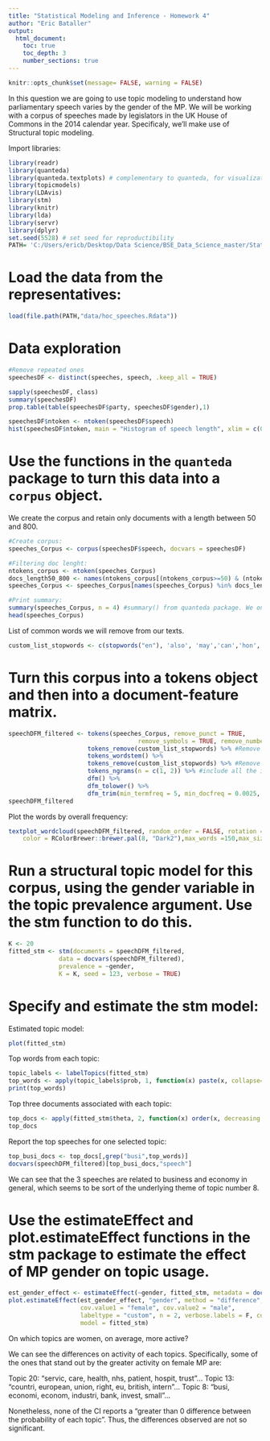 ---
title: "Statistical Modeling and Inference - Homework 4"
author: "Eric Bataller"
output: 
  html_document:
    toc: true
    toc_depth: 3
    number_sections: true
---

```{r}
knitr::opts_chunk$set(message= FALSE, warning = FALSE)
```

In this question we are going to use topic modeling to understand how parliamentary speech varies by the gender of the MP. We will be working with a corpus of speeches made by legislators in the UK House of Commons in the 2014 calendar year. Specificaly, we'll make use of Structural topic modeling.

Import libraries:
```{r}
library(readr)
library(quanteda) 
library(quanteda.textplots) # complementary to quanteda, for visualization
library(topicmodels)
library(LDAvis) 
library(stm)
library(knitr)
library(lda)
library(servr)
library(dplyr)
set.seed(5528) # set seed for reproductibility
PATH= 'C:/Users/ericb/Desktop/Data Science/BSE_Data_Science_master/Statistical Modeling and Inference/Part 2 - Clustering, PCA, LDA/Seminar5'
```

# Load the data from the representatives:

```{r}
load(file.path(PATH,"data/hoc_speeches.Rdata"))
```

# Data exploration

```{r}
#Remove repeated ones
speechesDF <- distinct(speeches, speech, .keep_all = TRUE)

sapply(speechesDF, class)
summary(speechesDF)
prop.table(table(speechesDF$party, speechesDF$gender),1)
```

```{r}
speechesDF$ntoken <- ntoken(speechesDF$speech)
hist(speechesDF$ntoken, main = "Histogram of speech length", xlim = c(0, 4000), breaks = 300)

```

# Use the functions in the `quanteda` package to turn this data into a `corpus` object.

We create the corpus and retain only documents with a length between 50 and 800.

```{r}
#Create corpus:
speeches_Corpus <- corpus(speechesDF$speech, docvars = speechesDF)

#Filtering doc lenght:
ntokens_corpus <- ntoken(speeches_Corpus)
docs_length50_800 <- names(ntokens_corpus[(ntokens_corpus>=50) & (ntokens_corpus<=800)])
speeches_Corpus <- speeches_Corpus[names(speeches_Corpus) %in% docs_length50_800]

#Print summary:
summary(speeches_Corpus, n = 4) #summary() from quanteda package. We only print [,0:4] to avoid printing the speech column
head(speeches_Corpus)
```
List of common words we will remove from our texts. 

```{r}
custom_list_stopwords <- c(stopwords("en"), 'also', 'may','can','hon','govern','will', 'welcome','go','make','s')
```

# Turn this corpus into a tokens object and then into a document-feature matrix.

```{r}
speechDFM_filtered <- tokens(speeches_Corpus, remove_punct = TRUE, 
                                    remove_symbols = TRUE, remove_numbers = TRUE) %>% 
                      tokens_remove(custom_list_stopwords) %>% #Remove words contained in custom_list
                      tokens_wordstem() %>%
                      tokens_remove(custom_list_stopwords) %>% #Remove potential stemmed words in custom_list
                      tokens_ngrams(n = c(1, 2)) %>% #include all the individual words and the groups of 2 words
                      dfm() %>% 
                      dfm_tolower() %>%
                      dfm_trim(min_termfreq = 5, min_docfreq = 0.0025, docfreq_type = "prop") #Remove unfrequent words
speechDFM_filtered
```
Plot the words by overall frequency:

```{r}
textplot_wordcloud(speechDFM_filtered, random_order = FALSE, rotation = 0.25, 
    color = RColorBrewer::brewer.pal(8, "Dark2"),max_words =150,max_size = 3)
```

# Run a structural topic model for this corpus, using the gender variable in the topic prevalence argument. Use the stm function to do this.

```{r ,results= "hide", message= FALSE, warning=FALSE, error=FALSE}
K <- 20
fitted_stm <- stm(documents = speechDFM_filtered, 
              data = docvars(speechDFM_filtered),
              prevalence = ~gender,
              K = K, seed = 123, verbose = TRUE)

```

# Specify and estimate the stm model:

Estimated topic model:

```{r}
plot(fitted_stm)
```

Top words from each topic:

```{r}
topic_labels <- labelTopics(fitted_stm)
top_words <- apply(topic_labels$prob, 1, function(x) paste(x, collapse=", "))
print(top_words)
```

Top three documents associated with each topic:

```{r}
top_docs <- apply(fitted_stm$theta, 2, function(x) order(x, decreasing = T)[1:3])
top_docs
```
Report the top speeches for one selected topic:

```{r}
top_busi_docs <- top_docs[,grep("busi",top_words)]
docvars(speechDFM_filtered)[top_busi_docs,"speech"]
```

We can see that the 3 speeches are related to business and economy in general, which seems to be sort of the underlying theme of topic number 8.

# Use the estimateEffect and plot.estimateEffect functions in the stm package to estimate the effect of MP gender on topic usage.

```{r}
est_gender_effect <- estimateEffect(~gender, fitted_stm, metadata = docvars(speechDFM_filtered))
plot.estimateEffect(est_gender_effect, "gender", method = "difference", 
                    cov.value1 = "female", cov.value2 = "male", 
                    labeltype = "custom", n = 2, verbose.labels = F, custom.labels = sprintf("Topic %s", 1:20),
                    model = fitted_stm)

```


On which topics are women, on average, more active?

We can see the differences on activity of each topics. Specifically, some of the ones that stand out by the greater activity on female MP are:

Topic 20: "servic, care, health, nhs, patient, hospit, trust"...
Topic 13: "countri, european, union, right, eu, british, intern"...
Topic 8: "busi, economi, econom, industri, bank, invest, small"...

Nonetheless, none of the CI reports a "greater than 0 difference between the probability of each topic". Thus, the differences observed are not so significant. 









